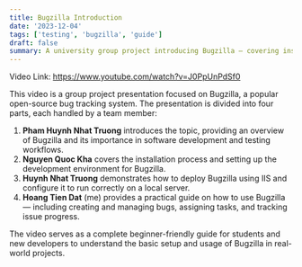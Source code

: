 ```yaml
---
title: Bugzilla Introduction
date: '2023-12-04'
tags: ['testing', 'bugzilla', 'guide']
draft: false
summary: A university group project introducing Bugzilla — covering installation, deployment, and how to use the system for bug tracking effectively.
---
```


<YouTubeVideo id="J0PpUnPdSf0" />

Video Link: https://www.youtube.com/watch?v=J0PpUnPdSf0

This video is a group project presentation focused on Bugzilla, a popular open-source bug tracking system. The presentation is divided into four parts, each handled by a team member:

1. **Pham Huynh Nhat Truong** introduces the topic, providing an overview of Bugzilla and its importance in software development and testing workflows.
2. **Nguyen Quoc Kha** covers the installation process and setting up the development environment for Bugzilla.
3. **Huynh Nhat Truong** demonstrates how to deploy Bugzilla using IIS and configure it to run correctly on a local server.
4. **Hoang Tien Dat** (me) provides a practical guide on how to use Bugzilla — including creating and managing bugs, assigning tasks, and tracking issue progress.

The video serves as a complete beginner-friendly guide for students and new developers to understand the basic setup and usage of Bugzilla in real-world projects.
